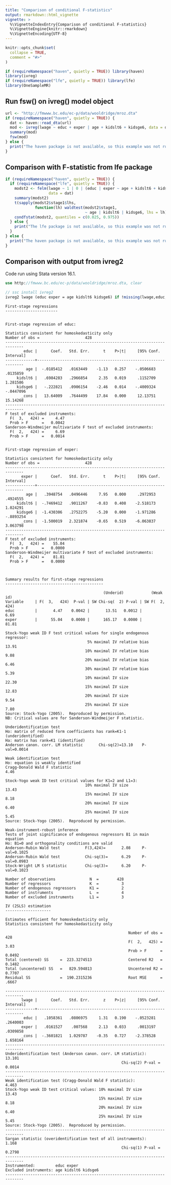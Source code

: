 ```yaml
---
title: "Comparison of conditional F-statistics"
output: rmarkdown::html_vignette
vignette: >
  %\VignetteIndexEntry{Comparison of conditional F-statistics}
  %\VignetteEngine{knitr::rmarkdown}
  %\VignetteEncoding{UTF-8}
---
```


```r
knitr::opts_chunk$set(
  collapse = TRUE,
  comment = "#>"
)
```

```r
if (requireNamespace("haven", quietly = TRUE)) library(haven)
library(ivreg)
if (requireNamespace("lfe", quietly = TRUE)) library(lfe)
library(OneSampleMR)
```

## Run fsw() on ivreg() model object

```r
url <- "http://fmwww.bc.edu/ec-p/data/wooldridge/mroz.dta"
if (requireNamespace("haven", quietly = TRUE)) {
  dat <- haven::read_dta(url)
  mod <- ivreg(lwage ~ educ + exper | age + kidslt6 + kidsge6, data = dat)
  summary(mod)
  fsw(mod)
} else {
  print("The haven package is not available, so this example was not run")
}
```

## Comparison with F-statistic from lfe package

```r
if (requireNamespace("haven", quietly = TRUE)) {
  if (requireNamespace("lfe", quietly = TRUE)) {
    modst2 <- felm(lwage ~ 1 | 0 | (educ | exper ~ age + kidslt6 + kidsge6),
                   data = dat)
    summary(modst2)
    t(sapply(modst2$stage1$lhs, 
             function(lh) waldtest(modst2$stage1, 
                                   ~ age | kidslt6 | kidsge6, lhs = lh)))
    condfstat(modst2, quantiles = c(0.025, 0.975))
  } else {
    print("The lfe package is not available, so this example was not run")
  }
} else {
  print("The haven package is not available, so this example was not run")
}
```

## Comparison with output from ivreg2

Code run using Stata version 16.1.

``` stata
use http://fmwww.bc.edu/ec-p/data/wooldridge/mroz.dta, clear

// ssc install ivreg2
ivreg2 lwage (educ exper = age kidslt6 kidsge6) if !missing(lwage,educ,exper,age,kidslt6,kidsge6), first
```

```
First-stage regressions
-----------------------


First-stage regression of educ:

Statistics consistent for homoskedasticity only
Number of obs =                    428
------------------------------------------------------------------------------
        educ |      Coef.   Std. Err.      t    P>|t|     [95% Conf. Interval]
-------------+----------------------------------------------------------------
         age |  -.0185412   .0163449    -1.13   0.257    -.0506683    .0135859
     kidslt6 |   .6984283   .2966854     2.35   0.019     .1152709    1.281586
     kidsge6 |   -.222821   .0906154    -2.46   0.014    -.4009324   -.0447096
       _cons |   13.64009   .7644499    17.84   0.000     12.13751    15.14268
------------------------------------------------------------------------------
F test of excluded instruments:
  F(  3,   424) =     4.47
  Prob > F      =   0.0042
Sanderson-Windmeijer multivariate F test of excluded instruments:
  F(  2,   424) =     6.69
  Prob > F      =   0.0014


First-stage regression of exper:

Statistics consistent for homoskedasticity only
Number of obs =                    428
------------------------------------------------------------------------------
       exper |      Coef.   Std. Err.      t    P>|t|     [95% Conf. Interval]
-------------+----------------------------------------------------------------
         age |   .3948754   .0496446     7.95   0.000     .2972953    .4924555
     kidslt6 |  -.7469412   .9011267    -0.83   0.408    -2.518173    1.024291
     kidsge6 |  -1.430306   .2752275    -5.20   0.000    -1.971286   -.8893254
       _cons |  -1.500019   2.321874    -0.65   0.519    -6.063837    3.063798
------------------------------------------------------------------------------
F test of excluded instruments:
  F(  3,   424) =    55.04
  Prob > F      =   0.0000
Sanderson-Windmeijer multivariate F test of excluded instruments:
  F(  2,   424) =    81.81
  Prob > F      =   0.0000



Summary results for first-stage regressions
-------------------------------------------

                                           (Underid)            (Weak id)
Variable     | F(  3,   424)  P-val | SW Chi-sq(  2) P-val | SW F(  2,   424)
educ         |       4.47    0.0042 |       13.51   0.0012 |        6.69
exper        |      55.04    0.0000 |      165.17   0.0000 |       81.81

Stock-Yogo weak ID F test critical values for single endogenous regressor:
                                    5% maximal IV relative bias    13.91
                                   10% maximal IV relative bias     9.08
                                   20% maximal IV relative bias     6.46
                                   30% maximal IV relative bias     5.39
                                   10% maximal IV size             22.30
                                   15% maximal IV size             12.83
                                   20% maximal IV size              9.54
                                   25% maximal IV size              7.80
Source: Stock-Yogo (2005).  Reproduced by permission.
NB: Critical values are for Sanderson-Windmeijer F statistic.

Underidentification test
Ho: matrix of reduced form coefficients has rank=K1-1 (underidentified)
Ha: matrix has rank=K1 (identified)
Anderson canon. corr. LM statistic       Chi-sq(2)=13.10    P-val=0.0014

Weak identification test
Ho: equation is weakly identified
Cragg-Donald Wald F statistic                                       4.46

Stock-Yogo weak ID test critical values for K1=2 and L1=3:
                                   10% maximal IV size             13.43
                                   15% maximal IV size              8.18
                                   20% maximal IV size              6.40
                                   25% maximal IV size              5.45
Source: Stock-Yogo (2005).  Reproduced by permission.

Weak-instrument-robust inference
Tests of joint significance of endogenous regressors B1 in main equation
Ho: B1=0 and orthogonality conditions are valid
Anderson-Rubin Wald test           F(3,424)=       2.08     P-val=0.1025
Anderson-Rubin Wald test           Chi-sq(3)=      6.29     P-val=0.0983
Stock-Wright LM S statistic        Chi-sq(3)=      6.20     P-val=0.1023

Number of observations               N  =        428
Number of regressors                 K  =          3
Number of endogenous regressors      K1 =          2
Number of instruments                L  =          4
Number of excluded instruments       L1 =          3

IV (2SLS) estimation
--------------------

Estimates efficient for homoskedasticity only
Statistics consistent for homoskedasticity only

                                                      Number of obs =      428
                                                      F(  2,   425) =     3.03
                                                      Prob > F      =   0.0492
Total (centered) SS     =  223.3274513                Centered R2   =   0.1482
Total (uncentered) SS   =   829.594813                Uncentered R2 =   0.7707
Residual SS             =  190.2315236                Root MSE      =    .6667

------------------------------------------------------------------------------
       lwage |      Coef.   Std. Err.      z    P>|z|     [95% Conf. Interval]
-------------+----------------------------------------------------------------
        educ |   .1058361   .0806975     1.31   0.190    -.0523281    .2640003
       exper |   .0161527    .007568     2.13   0.033     .0013197    .0309858
       _cons |  -.3601821   1.029787    -0.35   0.727    -2.378528    1.658164
------------------------------------------------------------------------------
Underidentification test (Anderson canon. corr. LM statistic):          13.101
                                                   Chi-sq(2) P-val =    0.0014
------------------------------------------------------------------------------
Weak identification test (Cragg-Donald Wald F statistic):                4.463
Stock-Yogo weak ID test critical values: 10% maximal IV size             13.43
                                         15% maximal IV size              8.18
                                         20% maximal IV size              6.40
                                         25% maximal IV size              5.45
Source: Stock-Yogo (2005).  Reproduced by permission.
------------------------------------------------------------------------------
Sargan statistic (overidentification test of all instruments):           1.168
                                                   Chi-sq(1) P-val =    0.2798
------------------------------------------------------------------------------
Instrumented:         educ exper
Excluded instruments: age kidslt6 kidsge6
------------------------------------------------------------------------------
```
